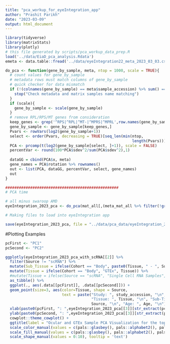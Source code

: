 ```yaml
---
title: "pca_workup_for_eyeIntegration_app"
author: "Prashit Parikh"
date: "2023-03-09"
output: html_document
---
```


```r
library(tidyverse)
library(matrixStats)
library(plotly)
# this file generated by scripts/pca_workup_data_prep.R
load('../data/EiaD_pca_analysis.Rdata')
emeta <- data.table::fread('../data/eyeIntegration22_meta_2023_03_03.csv.gz')
```

```r
do_pca <- function(gene_by_sample, meta, ntop = 1000, scale = TRUE){
  # count values for gene_by_sample
  # metadata rows must match columns of gene_by_sample
  # quick checker for data mismatch
  if (!(colnames(gene_by_sample) == meta$sample_accession) %>% sum() == ncol(gene_by_sample)){
    stop("Check metadata and matrix samples name matching")
  }
  if (scale){
    gene_by_sample <- scale(gene_by_sample)
  }
  # remove RPL/RPS/MT genes from consideration 
  keep_genes <- grep('^RPS|^RPL|^MT-|^MPRS|^MPRL',row.names(gene_by_sample),value = TRUE, invert = TRUE)
  gene_by_sample <- gene_by_sample[keep_genes,]
  Pvars <- rowVars(log2(gene_by_sample+1))
  select <- order(Pvars, decreasing = TRUE)[seq_len(min(ntop, 
                                                        length(Pvars)))]
  PCA <- prcomp(t(log2(gene_by_sample[select, ]+1)), scale = FALSE)
  percentVar <- round(100*PCA$sdev^2/sum(PCA$sdev^2),1)
  
  dataGG = cbind(PCA$x, meta)
  gene_names = PCA$rotation %>% rownames()
  out <- list(PCA, dataGG, percentVar, select, gene_names)
  out
}
```

```r
##################################################
# PCA time

# all minus swaroop AMD
eyeIntegration_2023_pca <- do_pca(mat_all[,(meta_mat_all %>% filter(!grepl("AMD", Perturbation)) %>% pull(sample_accession))], meta_mat_all %>% filter(!grepl("AMD", Perturbation)))

# Making files to load into eyeIntegration app

save(eyeIntegration_2023_pca, file = "../data/pca_data/eyeIntegration_2023_pca.RData")
```

#Plotting Examples

```r
pcFirst <- "PC1"
pcSecond <- "PC2"

ggplotly(eyeIntegration_2023_pca_with_scRNA[[2]] %>%
  filter(Source != "scRNA") %>% 
  mutate(Sub_Tissue = ifelse(Cohort == "Body", paste0(Tissue, " - ", Sub_Tissue), Sub_Tissue)) %>%
  mutate(Tissue = ifelse(Cohort == "Body", "GTEx", Tissue)) %>%
  #mutate(Tissue = ifelse(Source == "scRNA", "Single Cell RNA Samples", Tissue)) %>% 
  as_tibble() %>%
  ggplot(., aes(.data[[pcFirst]], .data[[pcSecond]])) +
  geom_point(size=3, aes(color=Tissue, shape = Source,
                         text = paste("Study: ", study_accession, "\n", "Sample: ", sample_accession, "\n",
                                      "Tissue: ", Tissue, "\n", "Sub-Tissue: ", Sub_Tissue, "\n", "Source: ", 
                                      Source, "\n", "Age: ", Age, "\n"))) +
  xlab(paste0(pcFirst, ": ",eyeIntegration_2023_pca[[3]][str_extract(pcFirst, '\\d+') %>% as.integer()],"% variance")) +
  ylab(paste0(pcSecond, ": ",eyeIntegration_2023_pca[[3]][str_extract(pcSecond, '\\d+') %>% as.integer()],"% variance")) +
  cowplot::theme_cowplot() +
  ggtitle(label = "Ocular and GTEx Sample PCA Visualization for the top 1000 protein coding genes in eyeIntegration") +
  scale_color_manual(values = c(pals::glasbey(), pals::alphabet2(), pals::alphabet2()) %>% unname()) +
  scale_fill_manual(values = c(pals::glasbey(), pals::alphabet2(), pals::alphabet2()) %>% unname()) +
  scale_shape_manual(values = 0:10), tooltip = 'text')
```